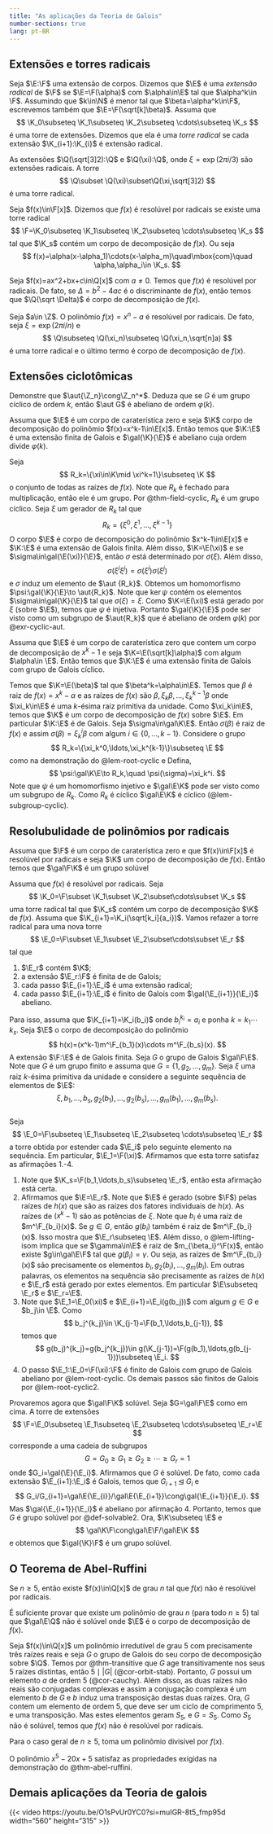 ```yaml
---
title: "As aplicações da Teoria de Galois"
number-sections: true
lang: pt-BR
---
```


## Extensões e torres radicais
:::{#def-ext-rad}
Seja $\E:\F$ uma extensão de corpos. Dizemos que $\E$ é uma *extensão radical* de $\F$ se $\E=\F(\alpha)$ com $\alpha\in\E$ tal que $\alpha^k\in \F$. Assumindo que $k\in\N$ é menor tal que $\beta=\alpha^k\in\F$, escrevemos também que $\E=\F(\sqrt[k]\beta)$. Assuma que 
$$
\K_0\subseteq \K_1\subseteq \K_2\subseteq \cdots\subseteq \K_s
$$ 
é uma torre de extensões. Dizemos que ela é uma *torre radical* se cada extensão $\K_{i+1}:\K_{i}$ é extensão radical.
:::

:::{#exm-ext-rad}
As extensões $\Q(\sqrt[3]2):\Q$ e $\Q(\xi):\Q$, onde $\xi=\exp(2\pi i/3)$ são extensões radicais. A torre 
$$
\Q\subset \Q(\xi)\subset\Q(\xi,\sqrt[3]2)
$$
é uma torre radical.
:::

:::{#def-res-rad}
Seja $f(x)\in\F[x]$. Dizemos que $f(x)$ é resolúvel por radicais se existe uma torre radical 
$$
\F=\K_0\subseteq \K_1\subseteq \K_2\subseteq \cdots\subseteq \K_s
$$
tal que $\K_s$ contém um corpo de decomposição de $f(x)$. Ou seja 
$$
f(x)=\alpha(x-\alpha_1)\cdots(x-\alpha_m)\quad\mbox{com}\quad \alpha,\alpha_i\in \K_s.
$$
:::

:::{#exm-quadratic-radical}
Seja $f(x)=ax^2+bx+c\in\Q[x]$ com $a\neq 0$. Temos que $f(x)$ é resolúvel por radicais. De fato, se $\Delta=b^2-4ac$ é o discriminante de $f(x)$, então temos que $\Q(\sqrt \Delta)$ é corpo de decomposição de $f(x)$.
:::

:::{#exm-nadic-radical}
Seja $a\in \Z$. O polinômio $f(x)=x^n-a$ é resolúvel por radicais. De fato, seja $\xi=\exp(2\pi i/n)$ e 
$$
\Q\subseteq \Q(\xi_n)\subseteq \Q(\xi_n,\sqrt[n]a)
$$
é uma torre radical e o último termo é corpo de decomposição de $f(x)$. 
:::

## Extensões ciclotômicas 

:::{#exr-cyclic-aut}
Demonstre que $\aut{\Z_n}\cong\Z_n^*$. Deduza que se  $G$ é um grupo cíclico de ordem $k$, então $\aut G$ é abeliano de ordem $\varphi(k)$. 
:::

:::{#lem-root-cyclic}
Assuma que $\E$ é um corpo de caraterística zero e seja $\K$ corpo de decomposição do polinômio $f(x)=x^k-1\in\E[x]$.  Então temos que 
$\K:\E$ é uma extensão finita de Galois e $\gal{\K}{\E}$ é abeliano cuja ordem divide $\varphi(k)$. 
:::
:::{.proof}
Seja 
$$
R_k=\{\xi\in\K\mid \xi^k=1\}\subseteq \K
$$
o conjunto de todas as raízes de $f(x)$. Note que $R_k$ é fechado para multiplicação, então ele é um grupo. Por @thm-field-cyclic, $R_k$ é um grupo cíclico. Seja $\xi$ um gerador de $R_k$ tal que 
$$
R_k=\{\xi^0,\xi^1,\ldots,\xi^{k-1}\}
$$
O corpo $\E$ é corpo de decomposição do polinômio $x^k-1\in\E[x]$ e $\K:\E$ é uma extensão de Galois finita.  Além disso, $\K=\E(\xi)$ e 
se $\sigma\in\gal{\E(\xi)}{\E}$, então $\sigma$ está determinado por $\sigma(\xi)$. Além disso, 
$$
\sigma(\xi^i\xi^j)=\sigma(\xi^i)\sigma(\xi^j)
$$
e $\sigma$ induz um elemento de $\aut {R_k}$. Obtemos um homomorfismo $\psi:\gal{\K}{\E}\to \aut{R_k}$. Note que $\ker\psi$ contém os elementos $\sigma\in\gal{\K}{\E}$ tal que $\sigma(\xi)=\xi$. Como $\K=\E(\xi)$ está gerado por $\xi$ (sobre $\E$), temos que $\psi$ é 
injetiva. Portanto $\gal{\K}{\E}$ pode ser visto como um subgrupo de $\aut{R_k}$ que é abeliano de ordem $\varphi(k)$ por @exr-cyclic-aut. 
:::

:::{#lem-root-cyclic2}
Assuma que $\E$ é um corpo de caraterística zero que contem um corpo de decomposição de $x^k-1$ e seja $\K=\E(\sqrt[k]\alpha)$ com algum $\alpha\in \E$. Então 
temos que $\K:\E$ é uma extensão finita de Galois com grupo de Galois cíclico.
:::
:::{.proof}
Temos que $\K=\E(\beta)$ tal que $\beta^k=\alpha\in\E$. Temos que $\beta$ é raiz de $f(x)=x^k-\alpha$ e as raízes de $f(x)$ são 
$\beta, \xi_k\beta,\ldots,\xi_k^{k-1}\beta$ onde $\xi_k\in\E$ é uma $k$-ésima raiz primitiva da unidade. Como $\xi_k\in\E$, temos que $\K$ é um corpo de decomposição de $f(x)$ sobre $\E$. Em particular $\K:\E$ é de Galois. Seja $\sigma\in\gal\K\E$. Então $\sigma(\beta)$ é raiz de $f(x)$ e assim $\sigma(\beta)=\xi_k^i\beta$ com algum $i\in\{0,\ldots,k-1\}$.  Considere o grupo 
$$
R_k=\{\xi_k^0,\ldots,\xi_k^{k-1}\}\subseteq \E
$$
como na demonstração do @lem-root-cyclic e 
Defina, 
$$
\psi:\gal\K\E\to R_k,\quad \psi(\sigma)=\xi_k^i.
$$ 
Note que $\psi$ é um homomorfismo injetivo e $\gal\E\K$ pode ser visto como um subgrupo de $R_k$. Como $R_k$ é cíclico $\gal\E\K$ é cíclico (@lem-subgroup-cyclic).
:::

## Resolubulidade de polinômios por radicais 

:::{#thm-galois}
Assuma que $\F$ é um corpo de caraterística zero e que $f(x)\in\F[x]$ é resolúvel por radicais e seja $\K$ um corpo de decomposição de $f(x)$. Então temos que $\gal\F\K$ é um grupo solúvel
:::
:::{.proof}
Assuma que $f(x)$ é resolúvel por radicais. Seja 
$$
\K_0=\F\subset \K_1\subset \K_2\subset\cdots\subset \K_s
$$
uma torre radical tal que $\K_s$ contém um corpo de decomposição $\K$ de $f(x)$. Assuma que $\K_{i+1}=\K_i(\sqrt[k_i]{a_i})$. Vamos refazer a torre radical para uma nova torre 
$$
\E_0=\F\subset \E_1\subset \E_2\subset\cdots\subset \E_r  
$$
tal que

1. $\E_r$ contém $\K$;
2. a extensão $\E_r:\F$ é finita de de Galois;
3. cada passo $\E_{i+1}:\E_i$ é uma extensão radical;
4. cada passo $\E_{i+1}:\E_i$ é finito de Galois com $\gal{\E_{i+1}}{\E_i}$ abeliano.

Para isso, assuma que $\K_{i+1}=\K_i(b_i)$ onde $b_i^{k_i}=a_i$ e ponha $k=k_1\cdots k_s$. Seja $\E$ o corpo de decomposição do polinômio
$$
h(x)=(x^k-1)m^\F_{b_1}(x)\cdots m^\F_{b_s}(x).
$$
A extensão $\F:\E$ é de Galois finita. Seja $G$ o grupo de Galois $\gal\F\E$. Note que $G$ é um grupo finito e assuma que 
$G=\{1,g_2,\ldots,g_m\}$. Seja $\xi$ uma raiz $k$-ésima primitiva da unidade e considere a seguinte sequência de elementos de $\E$:
$$
\xi,b_1,\ldots,b_s,g_2(b_1),\ldots,g_2(b_s),\ldots,g_m(b_1),\ldots,g_m(b_s).
$$  
Seja 
$$
\E_0=\F\subseteq \E_1\subseteq \E_2\subseteq \cdots\subseteq \E_r
$$
a torre obtida por estender cada $\E_i$ pelo seguinte elemento na sequência. Em particular, $\E_1=\F(\xi)$. Afirmamos que esta torre satisfaz as afirmações 1.-4. 

1. Note que $\K_s=\F(b_1,\ldots,b_s)\subseteq \E_r$, então esta afirmação está certa. 
2. Afirmamos que $\E=\E_r$. Note que $\E$ é gerado (sobre $\F$) pelas raízes de $h(x)$ que são as raízes dos fatores individuais de $h(x)$.
As raízes de $(x^k-1)$ são as potências de $\xi$. Note que $b_i$  é uma raíz de $m^\F_{b_i}(x)$. Se $g\in G$, então $g(b_i)$ também é raiz de $m^\F_{b_i}(x)$. 
Isso mostra que $\E_r\subseteq \E$. Além disso, o @lem-lifting-isom implica que se $\gamma\in\E$ é raiz de $m_{\beta_i}^\F(x)$, então existe $g\in\gal\E\F$ tal que $g(\beta_i)=\gamma$. Ou seja, as raízes de $m^\F_{b_i}(x)$ são precisamente os elementos $b_i,g_2(b_i),\ldots,g_m(b_i)$. Em outras palavras, os elementos na sequência são precisamente as raízes de $h(x)$ e $\E_r$ está gerado por extes elementos. Em particular $\E\subseteq \E_r$ e $\E_r=\E$. 
3. Note que $\E_1=\E_0(\xi)$ e $\E_{i+1}=\E_i(g(b_j))$ com algum $g\in G$ e $b_j\in \E$.  Como 
$$
b_j^{k_j}\in \K_{j-1}=\F(b_1,\ldots,b_{j-1}),
$$ 
temos que
$$
g(b_j)^{k_j}=g(b_j^{k_j})\in g(\K_{j-1})=\F(g(b_1),\ldots,g(b_{j-1}))\subseteq \E_i. 
$$
4. O passo $\E_1:\E_0=\F(\xi):\F$ é finito de Galois com grupo de Galois abeliano por @lem-root-cyclic. Os demais passos são finitos de Galois por @lem-root-cyclic2.

Provaremos  agora que $\gal\F\K$ solúvel. Seja $G=\gal\F\E$ como em cima. A torre de extensões 
$$
\F=\E_0\subseteq \E_1\subseteq \E_2\subseteq \cdots\subseteq \E_r=\E
$$
corresponde a uma cadeia de subgrupos 
$$
G=G_0\geq G_1\geq G_2\geq \cdots\geq G_r=1
$$
onde $G_i=\gal{\E}{\E_i}$. Afirmamos que $G$ é solúvel. De fato, como cada extensão $\E_{i+1}:\E_i$ é Galois, temos que $G_{i+1}\unlhd G_i$ e 
$$
G_i/G_{i+1}=\gal\E{\E_{i}}/\gal\E{\E_{i+1}}\cong\gal{\E_{i+1}}{\E_i}.
$$
Mas $\gal{\E_{i+1}}{\E_i}$ é abeliano por afirmação 4. Portanto, temos que $G$ é grupo solúvel por @def-solvable2. Ora, $\K\subseteq \E$ e 
$$
\gal\K\F\cong\gal\E\F/\gal\E\K
$$
e obtemos que $\gal{\K}\F$ é um grupo solúvel.
:::

## O Teorema de Abel-Ruffini

:::{#thm-abel-ruffini}
Se $n\geq 5$, então existe $f(x)\in\Q[x]$ de grau $n$ tal que $f(x)$ não é resolúvel por radicais. 
:::
:::{.proof}
É suficiente provar que existe um polinômio de grau $n$ (para todo $n\geq 5$) tal que $\gal\E\Q$ não é solúvel onde $\E$ é o corpo de decomposição de $f(x)$. 

Seja $f(x)\in\Q[x]$ um polinômio irredutível de grau $5$ com precisamente três raízes reais e seja $G$ o grupo de Galois do seu corpo de decomposição sobre $\Q$. Temos por @thm-transitive que $G$ age transitivamente nos seus $5$ raízes distintas, então $5\mid |G|$ (@cor-orbit-stab). Portanto, $G$ possui um elemento $a$ de ordem $5$ (@cor-cauchy). Além disso, as duas raízes não reais são conjugadas complexas e assim a conjugação complexa é um elemento $b$ de $G$ e $b$ induz uma transposição destas duas raízes. Ora, $G$ contem um elemento de ordem $5$, que deve ser um ciclo de comprimento $5$, e uma transposição. Mas estes elementos geram $S_5$, e $G=S_5$. Como $S_5$ não é solúvel, temos que $f(x)$ não é resolúvel por radicais. 

Para o caso geral de $n\geq 5$, toma um polinômio divisível por $f(x)$. 
:::

:::{#exm-abel-ruffini}
O polinômio $x^5-20x+5$ satisfaz as propriedades exigidas na demonstração do @thm-abel-ruffini.
:::

## Demais aplicações da Teoria de galois

{{< video https://youtu.be/O1sPvUr0YC0?si=muIGR-8t5_fmp95d width="560" height="315" >}} 